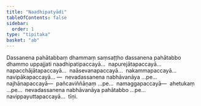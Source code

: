 ```yaml
---
title: "Naadhipatyādi"
tableOfContents: false
sidebar:
  order: 1
type: "tipitaka"
basket: "ab"
---
```



<DynamicBreadcrumb />

<Division number="64">

<Paragraph number="932">
Dassanena pahātabbaṃ dhammaṃ saṃsaṭṭho dassanena pahātabbo dhammo uppajjati naadhipatipaccayā…  napurejātapaccayā…  napacchājātapaccayā…  naāsevanapaccayā…  nakammapaccayā…  navipākapaccayā… —  nevadassanena nabhāvanāya …pe…  najhānapaccayā—  pañcaviññāṇaṃ …pe…  namaggapaccayā—  ahetukaṃ …pe…  nevadassanena nabhāvanāya pahātabbo …pe…  navippayuttapaccayā…  tīṇi.
</Paragraph>
</Division>